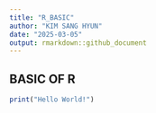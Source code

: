 ```yaml
---
title: "R_BASIC"
author: "KIM SANG HYUN"
date: "2025-03-05"
output: rmarkdown::github_document
---
```


## BASIC OF R

```r
print("Hello World!")
```


